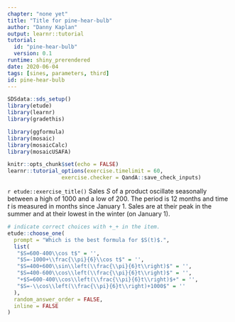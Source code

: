 ```yaml
---
chapter: "none yet"
title: "Title for pine-hear-bulb"
author: "Danny Kaplan"
output: learnr::tutorial
tutorial:
  id: "pine-hear-bulb"
  version: 0.1
runtime: shiny_prerendered
date: 2020-06-04 
tags: [sines, parameters, third]
id: pine-hear-bulb
---
```


```r
SDSdata::sds_setup()
library(etude)
library(learnr)
library(gradethis)

library(ggformula)
library(mosaic)
library(mosaicCalc)
library(mosaicUSAFA)

knitr::opts_chunk$set(echo = FALSE)
learnr::tutorial_options(exercise.timelimit = 60, 
                 exercise.checker = QandA::save_check_inputs)
```


`r etude::exercise_title()` Sales $S$ of a product oscillate seasonally between a high of $1000$ and a low of $200$. The period is 12 months and time $t$ is measured in months since January 1. Sales are at their peak in the summer and at their lowest in the winter (on January 1). 


```r
# indicate correct choices with +_+ in the item.
etude::choose_one(
  prompt = "Which is the best formula for $S(t)$.",
  list(
   "$S=600-400\\cos t$" = '',
   "$S=-1000+\\frac{\\pi}{6}\\cos t$" = '',
   "$S=400+600\\sin\\left(\\frac{\\pi}{6}t\\right)$" = '',
   "$S=400-600\\cos\\left(\\frac{\\pi}{6}t\\right)$" = '',
   "+$S=600-400\\cos\\left(\\frac{\\pi}{6}t\\right)$+" = '',
   "$S=-\\cos\\left(\\frac{\\pi}{6}t\\right)+1000$" = ''
  ),
  random_answer_order = FALSE,
  inline = FALSE
)
```








